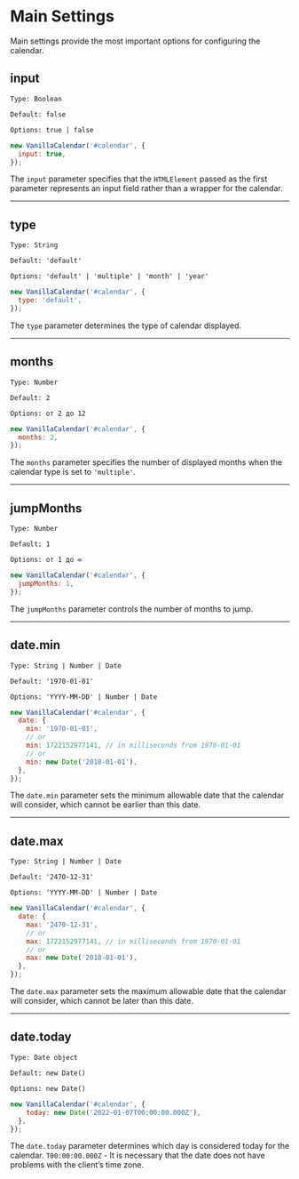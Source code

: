 # Main Settings

Main settings provide the most important options for configuring the calendar.

## input

`Type: Boolean`

`Default: false`

`Options: true | false`

```js
new VanillaCalendar('#calendar', {
  input: true,
});
```

The `input` parameter specifies that the `HTMLElement` passed as the first parameter represents an input field rather than a wrapper for the calendar.

- - -

## type

`Type: String`

`Default: 'default'`

`Options: 'default' | 'multiple' | 'month' | 'year'`

```js
new VanillaCalendar('#calendar', {
  type: 'default',
});
```

The `type` parameter determines the type of calendar displayed.

- - -

## months

`Type: Number`

`Default: 2`

`Options: от 2 до 12`

```js
new VanillaCalendar('#calendar', {
  months: 2,
});
```

The `months` parameter specifies the number of displayed months when the calendar type is set to `'multiple'`.

- - -

## jumpMonths

`Type: Number`

`Default: 1`

`Options: от 1 до ∞`

```js
new VanillaCalendar('#calendar', {
  jumpMonths: 1,
});
```

The `jumpMonths` parameter controls the number of months to jump.

- - -

## date.min

`Type: String | Number | Date`

`Default: '1970-01-01'`

`Options: 'YYYY-MM-DD' | Number | Date`

```js
new VanillaCalendar('#calendar', {
  date: {
    min: '1970-01-01',
    // or
    min: 1722152977141, // in milliseconds from 1970-01-01
    // or
    min: new Date('2018-01-01'),
  },
});
```

The `date.min` parameter sets the minimum allowable date that the calendar will consider, which cannot be earlier than this date.

- - -

## date.max

`Type: String | Number | Date`

`Default: '2470-12-31'`

`Options: 'YYYY-MM-DD' | Number | Date`

```js
new VanillaCalendar('#calendar', {
  date: {
    max: '2470-12-31',
    // or
    max: 1722152977141, // in milliseconds from 1970-01-01
    // or
    max: new Date('2018-01-01'),
  },
});
```

The `date.max` parameter sets the maximum allowable date that the calendar will consider, which cannot be later than this date.

- - -

## date.today

`Type: Date object`

`Default: new Date()`

`Options: new Date()`

```js
new VanillaCalendar('#calendar', {
    today: new Date('2022-01-07T00:00:00.000Z'),
  },
});
```

The `date.today` parameter determines which day is considered today for the calendar.
`T00:00:00.000Z` - It is necessary that the date does not have problems with the client’s time zone.
